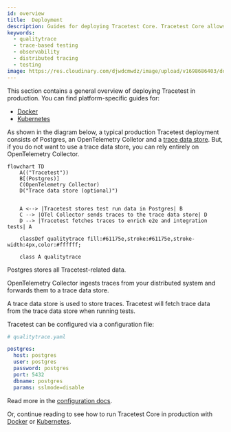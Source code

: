 ```yaml
---
id: overview
title:  Deployment
description: Guides for deploying Tracetest Core. Tracetest Core allows you to quickly build integration and end-to-end tests, powered by your OpenTelemetry traces.
keywords:
  - qualitytrace
  - trace-based testing
  - observability
  - distributed tracing
  - testing
image: https://res.cloudinary.com/djwdcmwdz/image/upload/v1698686403/docs/Blog_Thumbnail_14_rsvkmo.jpg
---
```


This section contains a general overview of deploying Tracetest in production. You can find platform-specific guides for:

- [Docker](/core/deployment/docker)
- [Kubernetes](/core/deployment/kubernetes)

As shown in the diagram below, a typical production Tracetest deployment consists of Postgres, an OpenTelemetry Colletor and a [trace data store](/configuration/overview.mdx). But, if you do not want to use a trace data store, you can rely entirely on OpenTelemetry Collector.

```mermaid
flowchart TD
    A(("Tracetest"))
    B[(Postgres)]
    C(OpenTelemetry Collector)
    D("Trace data store (optional)")


    A <--> |Tracetest stores test run data in Postgres| B
    C --> |OTel Collector sends traces to the trace data store| D
    D --> |Tracetest fetches traces to enrich e2e and integration tests| A

    classDef qualitytrace fill:#61175e,stroke:#61175e,stroke-width:4px,color:#ffffff;

    class A qualitytrace
```

Postgres stores all Tracetest-related data.

OpenTelemetry Collector ingests traces from your distributed system and forwards them to a trace data store.

A trace data store is used to store traces. Tracetest will fetch trace data from the trace data store when running tests.

Tracetest can be configured via a configuration file:

```yaml
# qualitytrace.yaml

postgres:
  host: postgres
  user: postgres
  password: postgres
  port: 5432
  dbname: postgres
  params: sslmode=disable
```

Read more in the [configuration docs](/configuration/overview.mdx).

Or, continue reading to see how to run Tracetest Core in production with [Docker](/core/deployment/docker) or [Kubernetes](/core/deployment/kubernetes).
